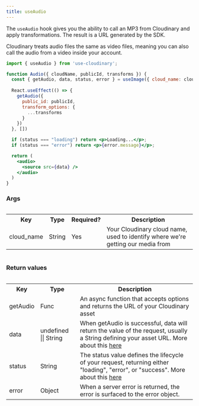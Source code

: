 ```yaml
---
title: useAudio
---
```

The `useAudio` hook gives you the ability to call an MP3 from Cloudinary and apply transformations. The result is a URL generated by the SDK. 

Cloudinary treats audio files the same as video files, meaning you can also call the audio from a video inside your account.

```jsx
import { useAudio } from 'use-cloudinary';

function Audio({ cloudName, publicId, transforms }) {
  const { getAudio, data, status, error } = useImage({ cloud_name: cloudName });
  
  React.useEffect(() => {
    getAudio({
      public_id: publicId, 
      transform_options: {
        ...transforms
      }
    })
  }, [])

  if (status === "loading") return <p>Loading...</p>;
  if (status === "error") return <p>{error.message}</p>;

  return (
    <audio>
      <source src={data} />
    </audio>
  )
}
```

### Args

<div style="overflow-x:auto;">
  <table>
    <tr>
      <th>Key</th>
      <th>Type</th>
      <th>Required?</th>
      <th>Description</th>
    </tr>
    <tr>
      <td>cloud_name</td>
      <td>String</td>
      <td>Yes</td>
      <td>Your Cloudinary cloud name, used to identify where we're getting our media from</td>
    </tr>
  </table>
</div>

### Return values

<div style="overflow-x:auto;">
  <table>
    <tr>
      <th>Key</th>
      <th>Type</th>
      <th>Description</th>
    </tr>
    <tr>
      <td>getAudio</td>      
      <td>Func</td>
      <td>An async function that accepts options and returns the URL of your Cloudinary asset</td>
    </tr>
    <tr>
      <td>data</td>
      <td>undefined || String</td>      
      <td>When getAudio is successful, data will return the value of the request, usually a String defining your asset URL. More about this <a href="">here</a></td>
    </tr>
    <tr>
      <td>status</td>
      <td>String</td>      
      <td>The status value defines the lifecycle of your request, returning either "loading", "error", or "success". More about this <a href="">here</a></td>
    </tr>
    <tr>
      <td>error</td>
      <td>Object</td>      
      <td>When a server error is returned, the error is surfaced to the error object.</td>
    </tr>
  </table>
</div>


